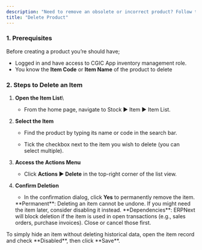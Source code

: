 ```yaml
---
description: "Need to remove an obsolete or incorrect product? Follow these simple steps to delete an item from your CGIC App."
title: "Delete Product"
---
```


### **1. Prerequisites**

Before creating a product you’re should have;

- Logged in and have access to CGIC App inventory management role.
- You know the **Item Code** or **Item Name** of the product to delete 

### **2. Steps to Delete an Item**

1. **Open the Item List**\
   - From the home page, navigate to Stock ▶️ Item ▶️ Item List.
2. **Select the Item**  

      - Find the product by typing its name or code in the search bar.  

      - Tick the checkbox next to the item you wish to delete (you can select multiple).
3. **Access the Actions Menu**  

      - Click **Actions ▶️ Delete** in the top-right corner of the list view.
4. **Confirm Deletion**  

      - In the confirmation dialog, click **Yes** to permanently remove the item.

   <Note>
     **Permanent**: Deleting an item cannot be undone. If you might need the item later, consider disabling it instead.
   </Note>
   <Note>
     **Dependencies**: ERPNext will block deletion if the item is used in open transactions (e.g., sales orders, purchase invoices). Close or cancel those first.
   </Note>

<Tip>
  To simply hide an item without deleting historical data, open the item record and check **Disabled**, then click **Save**. 
</Tip>